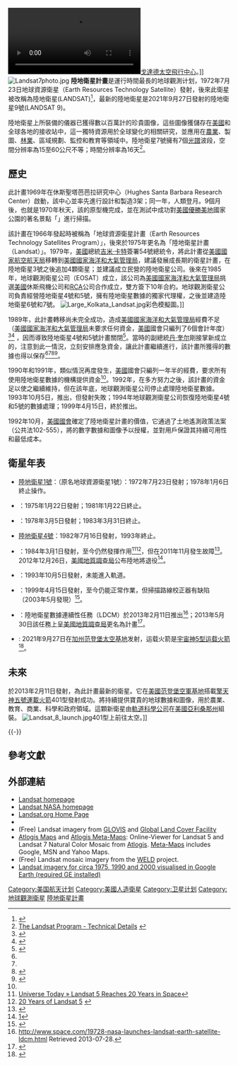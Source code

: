 [[File:Landsat_40th.ogv|thumb]][[戈達德太空飛行中心|戈達德太空飛行中心]]。]]
[[Image:Landsat7photo.jpg|thumb]]
'''陸地衛星計畫'''是運行時間最長的地球觀測计划，1972年7月23日地球資源衛星（Earth Resources Technology Satellite）發射，後來此衛星被改稱為陸地衛星(LANDSAT)<ref>{{cite web|last=Short|first=N.M.|title=The LANDSAT Tutorial Workbook: Basics of Satellite Remote Sensing|url=http://hdl.handle.net/2060/19830002188|work=NASA Reference Publication 1078|publisher=NASA|accessdate=2013-07-28}}</ref>，最新的陸地衛星是2021年9月27日發射的陸地衛星9號(LANDSAT 9)。

陸地衛星上所裝備的儀器已獲得數以百萬計的珍貴圖像，這些圖像獲儲存在[[美國|美國]]和全球各地的接收站中，這一獨特資源用於全球變化的相關研究，並應用在[[農業|農業]]、製圖、[[林業|林業]]、區域規劃、監控和教育等領域中。陸地衛星7號擁有7個[[光譜|光譜]]波段，空間分辨率為15至60公尺不等；時間分辨率為16天<ref>[http://landsat.gsfc.nasa.gov/about/L7_td.html The Landsat Program - Technical Details] {{webarchive|url=https://web.archive.org/web/20100501135128/http://landsat.gsfc.nasa.gov/about/L7_td.html |date=2010-05-01 }}</ref>。
==歷史==
此計畫1969年在休斯聖塔芭芭拉研究中心（Hughes Santa Barbara Research Center）啟動，該中心並率先進行設計和製造3架{{link-en|多光譜掃描儀|Multispectral_Scanner}}；同一年，人類登月。9個月後，也就是1970年秋天，該{{link-en|多光譜掃描儀|Multispectral_Scanner}}的原型機完成，並在測試中成功對[[美國|美國]][[優勝美地|優勝美地]]國家公園的著名景點「{{link-en|半圓頂|Half_Dome}}」進行掃描。

該計畫在1966年發起時被稱為「地球資源衛星計畫（Earth Resources Technology Satellites Program）」，後來於1975年更名為「陸地衛星計畫（Landsat）」。1979年，[[美國|美國]]總統[[吉米·卡特|吉米·卡特]]簽署54號總統令，將此計畫從[[美國國家航空航天局|美國國家航空航天局]]移轉到[[美國國家海洋和大氣管理局|美國國家海洋和大氣管理局]]，建議發展成長期的衛星計畫，在陸地衛星3號之後追加4顆衛星；並建議成立民營的陸地衛星公司。後來在1985年，地球觀測衛星公司（EOSAT）成立，該公司為[[美國國家海洋和大氣管理局|美國國家海洋和大氣管理局]]挑選[[美國|美國]]休斯飛機公司和[[RCA|RCA]]公司合作成立，雙方簽下10年合約。地球觀測衛星公司負責經營陸地衛星4號和5號，擁有陸地衛星數據的獨家代理權，之後並建造陸地衛星6號和7號。
[[Image:Large_Kolkata_Landsat.jpg|thumb]]彩色模擬圖。]]

1989年，此計畫轉移尚未完全成功，造成[[美國國家海洋和大氣管理局|美國國家海洋和大氣管理局]]經費不足（[[美國國家海洋和大氣管理局|美國國家海洋和大氣管理局]]未要求任何資金，[[美國|美國]]國會只編列了6個會計年度）<ref name="Space Economics">{{cite book
  |last1 = Greenberg
  |first1 = Joel S.
  |last2 = Hertzfeld
  |first2 = Henry  
  |title = Space Economics 
  |publisher = AIAA (American Institute of Aeronautics & Ast)
  |year = 1992
  |page = 372
  |isbn = 1-56347-042-X }}</ref><ref name="Ellensburg">
{{cite news 
  | title = Govt. pulls the plug on two satellites, threatening jobs
  | author = United Press International
  | work = [[Daily_Record_(Washington)|Ellensburg Daily Record]]
  | date= 1989-03-03
  | url = http://news.google.com/newspapers?id=EjkQAAAAIBAJ&sjid=G48DAAAAIBAJ&dq=satellite%20congress%20landsat&pg=3918%2C6412636
  | accessdate = 2013-07-28}}
</ref> ，因而導致陸地衛星4號和5號計畫關閉<ref name="Ellensburg">
{{cite news 
  | title = Govt. pulls the plug on two satellites, threatening jobs
  | author = United Press International
  | work = [[Daily_Record_(Washington)|Ellensburg Daily Record]]
  | date= 1989-03-03
  | url = http://news.google.com/newspapers?id=EjkQAAAAIBAJ&sjid=G48DAAAAIBAJ&dq=satellite%20congress%20landsat&pg=3918%2C6412636
  | accessdate = 2013-07-28}}
</ref>。當時的副總統[[丹·奎尔|丹·奎尔]]剛接掌新成立的{{link-en|國家太空委員會|National Space Council}}，注意到此一情況，立刻安排應急資金，讓此計畫繼續進行，該計畫所獲得的數據也得以保存<ref name="Space Economics" /><ref name="Ellensburg" /><ref>{{cite news 
  | title = Quayle backs satellite program
  | author = Associated Press 
  | work = [[Sun_Journal_(Lewiston)|The Lewiston Journal]]
  | date= 1989-03-07
  | url = http://news.google.com/newspapers?id=7L0gAAAAIBAJ&sjid=tGkFAAAAIBAJ&dq=satellite%20quayle&pg=1441%2C798034
  | accessdate = 2013-07-28}}
</ref><ref>{{cite news 
  | title = U.S. Halts Plan to Turn Off the Landsat Satellites 
  | author = John Noble Wilford
  | work = [[The_New_York_Times|The New York Times]]
  | date= 1989-03-17
  | url = http://www.nytimes.com/1989/03/17/us/us-halts-plan-to-turn-off-the-landsat-satellites.html?pagewanted=1

  | accessdate = 2013-07-28}}</ref>。

1990年和1991年，類似情況再度發生，[[美國|美國]]國會只編列一年半的經費，要求所有使用陸地衛星數據的機構提供資金<ref name="Space Economics" />。1992年，在多方努力之後，該計畫的資金足以使之繼續維持，但在該年底，地球觀測衛星公司停止處理陸地衛星數據。1993年10月5日，{{link-en|陸地衛星6號|Landsat 6}}推出，但發射失敗；1994年地球觀測衛星公司恢復陸地衛星4號和5號的數據處理；1999年4月15日，{{link-en|陸地衛星7號|Landsat_7}}終於推出。

1992年10月，[[美國國會|美國國會]]確定了陸地衛星計畫的價值，它通過了土地遙測政策法案（公共法102-555），將{{link-en|陸地衛星7號|Landsat_7}}的數字數據和圖像予以授權，並對用戶保證其持續可用性和最低成本。
==衛星年表==
*[[陸地衛星1號|陸地衛星1號]]：（原名地球資源衛星1號）：1972年7月23日發射；1978年1月6日終止操作。
*{{link-en|陸地衛星2號|Landsat 2}}：1975年1月22日發射；1981年1月22日終止。
*{{link-en|陸地衛星3號|Landsat 3}}：1978年3月5日發射；1983年3月31日終止。
*[[陸地衛星4號|陸地衛星4號]]：1982年7月16日發射，1993年終止。
*{{link-en|陸地衛星5號|Landsat 5}}：1984年3月1日發射，至今仍然發揮作用<ref>[http://www.universetoday.com/am/publish/landsat_5_20_years.html?432004 Universe Today » Landsat 5 Reaches 20 Years in Space<!-- Bot generated title -->]</ref><ref>[http://earth.esa.int/showcase/landsat/ 20 Years of Landsat 5<!-- Bot generated title -->] {{webarchive|url=https://web.archive.org/web/20060618211206/http://earth.esa.int/showcase/landsat/ |date=2006-06-18 }}</ref>，但在2011年11月發生故障<ref>{{Cite web |url=http://landsat.usgs.gov/mission_headlines2012.php |title=存档副本 |access-date=2013-07-28 |archive-url=https://web.archive.org/web/20120506180816/http://landsat.usgs.gov/mission_headlines2012.php |archive-date=2012-05-06 |dead-url=yes }}</ref>。2012年12月26日，[[美國地質調查局|美國地質調查局]]公布陸地{{link-en|陸地衛星5號|Landsat 5}}將退役<ref>[http://www.space.com/19043-landsat-5-earth-satellite-retiring.html]</ref>。
*{{link-en|陸地衛星6號|Landsat 6}}：1993年10月5日發射，未能進入軌道。
*{{link-en|陸地衛星7號|Landsat 7}}：1999年4月15日發射，至今仍能正常作業，但掃描路線校正器有缺陷（2003年5月發現）<ref>{{Cite web |url=http://landsat.gsfc.nasa.gov/ |title=The Landsat Program<!-- Bot generated title --> |accessdate=2013-07-28 |archive-date=2020-06-09 |archive-url=https://web.archive.org/web/20200609074245/https://landsat.gsfc.nasa.gov/ |dead-url=no }}</ref>。
*{{link-en|陸地衛星8號|Landsat 8}}：陸地衛星數據連續性任務（LDCM）於2013年2月11日推出<ref>http://www.space.com/19728-nasa-launches-landsat-earth-satellite-ldcm.html  Retrieved 2013-07-28.</ref>；2013年5月30日該任務上呈[[美國地質調查局|美國地質調查局]]更名為{{link-en|陸地衛星8號|Landsat 8}}計畫<ref name=Turnover>{{cite web|title=Landsat 8 Data Now Available!|url=http://landsat.usgs.gov/LDCM_Landsat8.php|work=May 30, 2013|publisher=USGS|accessdate=2013-07-28|archive-url=https://www.webcitation.org/6HS2XHgMA?url=http://landsat.usgs.gov/LDCM_Landsat8.php|archive-date=2013-06-17|dead-url=yes}}</ref>。
*{{link-en|陸地衛星9號|Landsat 9}}: 2021年9月27日在[[加州|加州]][[范登堡太空基地|范登堡太空基地]]发射，运载火箭是[[宇宙神5型运载火箭|宇宙神5型运载火箭]]<ref>{{cite web|title=NASA Launches New Mission to Monitor Earth’s Landscapes|url= https://www.nasa.gov/press-release/nasa-launches-new-mission-to-monitor-earth-s-landscapes|publisher=NASA|date=2021-09-27}} </ref>。
==未來==
{{link-en|陸地衛星8號|Landsat 8}}於2013年2月11日發射，為此計畫最新的衛星。它在[[美國|美國]][[范登堡空軍基地|范登堡空軍基地]]搭載[[擎天神五號運載火箭|擎天神五號運載火箭]]401型發射成功。將持續提供寶貴的地球數據和圖像，用於農業、教育、商業、科學和政府領域。這顆新衛星由[[軌道科學公司|軌道科學公司]]在[[美國|美國]][[亞利桑那州|亞利桑那州]]組裝。
[[File:Landsat_8_launch.jpg|thumb]]401型上前往太空。]]

{{multiple image
| align     = left
| direction = horizontal
| image1    = Overview of the Thermal Infrared Sensor.ogv
| width1    = 300
| alt1      =
| caption1  = 熱紅外感測器(TIRS)的外觀，此為裝設在{{link-en|陸地衛星8號|Landsat 8}}中的儀器之一。
| image2    = Timelapse of TIRS for LDCM.ogv
| width2    = 300
| alt2      =
| caption2  = 此影片拍攝了熱紅外感測器(TIRS)從清洗到裝袋、包裝的過程，完成後將被送到[[軌道科學公司|軌道科學公司]]，接著將與航天器組合。
| image3    = Florida Everglades Landsat 5 Band Remix (high res).ogv
| width3    = 300
| alt3      =
| caption3   =  動畫顯示，將不同的LDCM頻段整合，獲得的數據描繪出[[佛羅里達州|佛羅里達州]]的大沼澤地。
| image4    = Landsat 8 LDCM Liftoff 5min.png
| width4    = 300
| alt4      =
| caption4  =  [[美國國家航空航天局|美國國家航空航天局]]電視中所捕捉到的，{{link-en|陸地衛星8號|Landsat 8}}搭載在[[擎天神五號運載火箭|擎天神五號運載火箭]]上升空片段。
}}
{{-}}

==參考文獻==
{{Reflist|2}}

==外部連結==
*[https://web.archive.org/web/20130311100746/http://landsat.usgs.gov/ Landsat homepage]
*[http://landsat.gsfc.nasa.gov/ Landsat NASA homepage] {{Wayback|url=http://landsat.gsfc.nasa.gov/ |date=20200609074245 }}
*[https://web.archive.org/web/20130308010004/http://www.landsat.org/ Landsat.org Home Page]
* {{gutenberg author| id=U.S._Landsat_Pathfinder | name= Landsat}}
*(Free) Landsat imagery from [http://glovis.usgs.gov/ GLOVIS] {{Wayback|url=http://glovis.usgs.gov/ |date=20100408132532 }} and [https://web.archive.org/web/20100529122657/http://ftp.glcf.umd.edu/index.shtml Global Land Cover Facility]
* [https://web.archive.org/web/20070908073324/http://maps.atlogis.com/webmapping/htdocs/index.html Atlogis Maps] and [http://www.atlogis.com/metamaps.html Atlogis Meta-Maps]: Online-Viewer for Landsat 5 and Landsat 7 Natural Color Mosaic from [http://www.atlogis.com Atlogis]. [http://www.atlogis.com/metamaps.html Meta-Maps] includes Google, MSN and Yahoo Maps.
*(Free) Landsat mosaic imagery from the [https://web.archive.org/web/20110928032327/http://landsat.usgs.gov/WELD.php WELD] project.
*[http://www.ambiotek.com/terrascope Landsat imagery for circa 1975, 1990 and 2000 visualised in Google Earth (required GE installed)]

{{太空氣象觀測}}

[[Category:美国航天计划|Category:美国航天计划]]
[[Category:美國人造衛星|Category:美國人造衛星]]
[[Category:卫星计划|Category:卫星计划]]
[[Category:地球觀測衛星|Category:地球觀測衛星]]
[[Category:陸地衛星計畫|]]